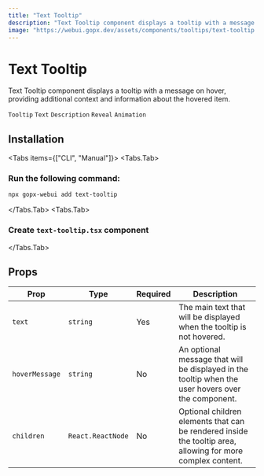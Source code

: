```yaml
---
title: "Text Tooltip"
description: "Text Tooltip component displays a tooltip with a message on hover, providing additional context and information about the hovered item."
image: "https://webui.gopx.dev/assets/components/tooltips/text-tooltip.png"
---
```



# Text Tooltip

<p className="component-description">Text Tooltip component displays a tooltip with a message on hover, providing additional context and information about the hovered item.</p>

`Tooltip` `Text` `Description` `Reveal` `Animation`

<ComponentPreview name="text-tooltip-demo" />

## Installation

<Tabs items={["CLI", "Manual"]}>
  <Tabs.Tab>
  ### Run the following command:

```bash
npx gopx-webui add text-tooltip
```
  </Tabs.Tab>
  <Tabs.Tab>
<Steps>
  ### Create `text-tooltip.tsx` component

  <ComponentSource name="text-tooltip" />
</Steps>

  </Tabs.Tab>
</Tabs>


## Props

| Prop          | Type                  | Required | Description                                                                                     |
|---------------|-----------------------|----------|-------------------------------------------------------------------------------------------------|
| `text`        | `string`              | Yes      | The main text that will be displayed when the tooltip is not hovered.                          |
| `hoverMessage`| `string`              | No       | An optional message that will be displayed in the tooltip when the user hovers over the component. |
| `children`    | `React.ReactNode`     | No       | Optional children elements that can be rendered inside the tooltip area, allowing for more complex content. |
